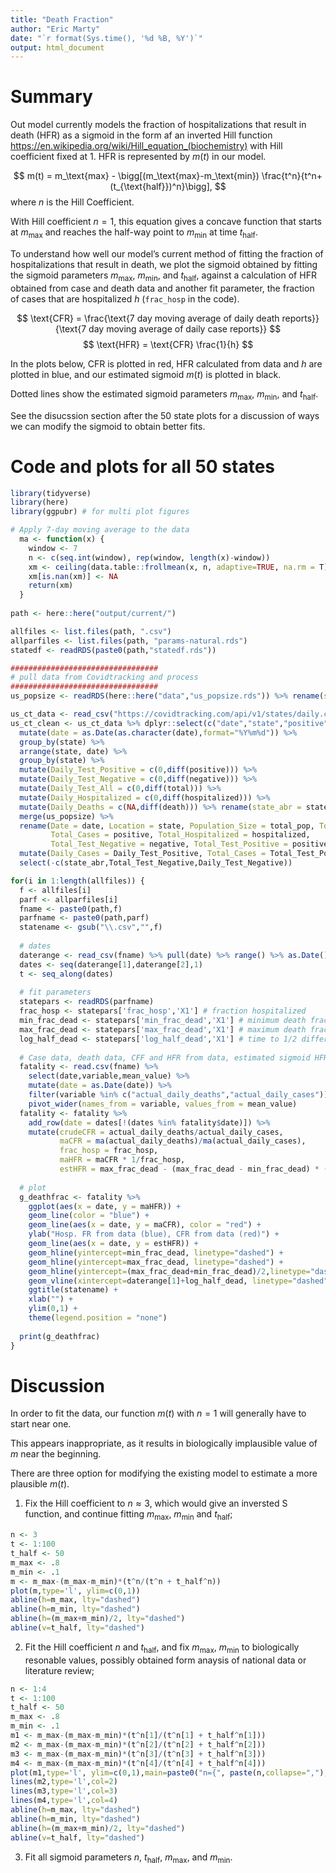 ```yaml
---
title: "Death Fraction"
author: "Eric Marty"
date: "`r format(Sys.time(), '%d %B, %Y')`"
output: html_document
---
```


# Summary 

Out model currently models the fraction of hospitalizations that result in death (HFR) as a sigmoid in the form af an inverted Hill function <https://en.wikipedia.org/wiki/Hill_equation_(biochemistry)> with Hill coefficient fixed at 1. HFR is represented by $m(t)$ in our model.

$$
m(t) = m_\text{max} - \bigg[(m_\text{max}-m_\text{min}) \frac{t^n}{t^n+(t_{\text{half}})^n}\bigg],
$$
where $n$ is the Hill Coefficient.

With Hill coefficient $n = 1$, this equation gives a concave function that starts at $m_\text{max}$ and reaches the half-way point to $m_\text{min}$ at time $t_{\text{half}}$.

To understand how well our model's current method of fitting the fraction of hospitalizations that result in death, we plot the sigmoid obtained by fitting the sigmoid parameters $m_\text{max}$, $m_\text{min}$, and $t_{\text{half}}$, against a calculation of HFR obtained from case and death data and another fit parameter, the fraction of cases that are hospitalized $h$ (`frac_hosp` in the code).

$$
\text{CFR} = \frac{\text{7 day moving average of daily death reports}}{\text{7 day moving average of daily case reports}}
$$
$$
\text{HFR} = \text{CFR} \frac{1}{h}
$$

In the plots below, CFR is plotted in red, HFR calculated from data and $h$ are plotted in blue, and our estimated sigmoid $m(t)$ is plotted in black.

Dotted lines show the estimated sigmoid parameters $m_\text{max}$, $m_\text{min}$, and $t_\text{half}$.

See the disucssion section after the 50 state plots for a discussion of ways we can modify the sigmoid to obtain better fits. 

# Code and plots for all 50 states
```r
library(tidyverse)
library(here)
library(ggpubr) # for multi plot figures

# Apply 7-day moving average to the data
  ma <- function(x) {
    window <- 7
    n <- c(seq.int(window), rep(window, length(x)-window))
    xm <- ceiling(data.table::frollmean(x, n, adaptive=TRUE, na.rm = T))
    xm[is.nan(xm)] <- NA
    return(xm)
  }
  
path <- here::here("output/current/")

allfiles <- list.files(path, ".csv")
allparfiles <- list.files(path, "params-natural.rds")
statedf <- readRDS(paste0(path,"statedf.rds"))

#################################
# pull data from Covidtracking and process
#################################
us_popsize <- readRDS(here::here("data","us_popsize.rds")) %>% rename(state_abr = state, state = state_full)

us_ct_data <- read_csv("https://covidtracking.com/api/v1/states/daily.csv")
us_ct_clean <- us_ct_data %>% dplyr::select(c("date","state","positive","negative","total","hospitalized","death")) %>%
  mutate(date = as.Date(as.character(date),format="%Y%m%d")) %>% 
  group_by(state) %>%
  arrange(state, date) %>%
  group_by(state) %>%
  mutate(Daily_Test_Positive = c(0,diff(positive))) %>% 
  mutate(Daily_Test_Negative = c(0,diff(negative))) %>% 
  mutate(Daily_Test_All = c(0,diff(total))) %>% 
  mutate(Daily_Hospitalized = c(0,diff(hospitalized))) %>% 
  mutate(Daily_Deaths = c(NA,diff(death))) %>% rename(state_abr = state) %>%
  merge(us_popsize) %>%
  rename(Date = date, Location = state, Population_Size = total_pop, Total_Deaths = death, 
         Total_Cases = positive, Total_Hospitalized = hospitalized, 
         Total_Test_Negative = negative, Total_Test_Positive = positive, Total_Test_All = total) %>%
  mutate(Daily_Cases = Daily_Test_Positive, Total_Cases = Total_Test_Positive) %>%
  select(-c(state_abr,Total_Test_Negative,Daily_Test_Negative))
```

```r
for(i in 1:length(allfiles)) {
  f <- allfiles[i]
  parf <- allparfiles[i]
  fname <- paste0(path,f)
  parfname <- paste0(path,parf)
  statename <- gsub("\\.csv","",f)
  
  # dates
  daterange <- read_csv(fname) %>% pull(date) %>% range() %>% as.Date()
  dates <- seq(daterange[1],daterange[2],1)
  t <- seq_along(dates)
  
  # fit parameters
  statepars <- readRDS(parfname)
  frac_hosp <- statepars['frac_hosp','X1'] # fraction hospitalized
  min_frac_dead <- statepars['min_frac_dead','X1'] # minimum death fraction
  max_frac_dead <- statepars['max_frac_dead','X1'] # maximum death fraction
  log_half_dead <- statepars['log_half_dead','X1'] # time to 1/2 difference between min and max
  
  # Case data, death data, CFF and HFR from data, estimated sigmoid HFR 
  fatality <- read.csv(fname) %>%
    select(date,variable,mean_value) %>% 
    mutate(date = as.Date(date)) %>% 
    filter(variable %in% c("actual_daily_deaths","actual_daily_cases")) %>% 
    pivot_wider(names_from = variable, values_from = mean_value)
  fatality <- fatality %>% 
    add_row(date = dates[!(dates %in% fatality$date)]) %>% 
    mutate(crudeCFR = actual_daily_deaths/actual_daily_cases,
           maCFR = ma(actual_daily_deaths)/ma(actual_daily_cases),
           frac_hosp = frac_hosp,
           maHFR = maCFR * 1/frac_hosp,
           estHFR = max_frac_dead - (max_frac_dead - min_frac_dead) * (t / (t + log_half_dead)))
  
  # plot
  g_deathfrac <- fatality %>%  
    ggplot(aes(x = date, y = maHFR)) +
    geom_line(color = "blue") +
    geom_line(aes(x = date, y = maCFR), color = "red") +
    ylab("Hosp. FR from data (blue), CFR from data (red)") +
    geom_line(aes(x = date, y = estHFR)) +
    geom_hline(yintercept=min_frac_dead, linetype="dashed") +
    geom_hline(yintercept=max_frac_dead, linetype="dashed") +
    geom_hline(yintercept=(max_frac_dead+min_frac_dead)/2,linetype="dashed") + 
    geom_vline(xintercept=daterange[1]+log_half_dead, linetype="dashed") +
    ggtitle(statename) +
    xlab("") +
    ylim(0,1) +
    theme(legend.position = "none")
  
  print(g_deathfrac)
}
```

# Discussion

In order to fit the data, our function $m(t)$ with $n=1$ will generally have to start near one. 

This appears inappropriate, as it results in biologically implausible value of $m$ near the beginning.

There are three option for modifying the existing model to estimate a more plausible $m(t)$. 

1. Fix the Hill coefficient to $n \approx 3$, which would give an inversted S function, and continue fitting $m_\text{max}$, $m_\text{min}$ and $t_\text{half}$;

```r
n <- 3
t <- 1:100
t_half <- 50
m_max <- .8
m_min <- .1
m <- m_max-(m_max-m_min)*(t^n/(t^n + t_half^n))
plot(m,type='l', ylim=c(0,1))
abline(h=m_max, lty="dashed")
abline(h=m_min, lty="dashed")
abline(h=(m_max+m_min)/2, lty="dashed")
abline(v=t_half, lty="dashed")
```

2. Fit the Hill coefficient $n$ and $t_\text{half}$, and fix $m_\text{max}$, $m_\text{min}$ to biologically resonable values, possibly obtained form anaysis of national data or literature review;

```r
n <- 1:4
t <- 1:100
t_half <- 50
m_max <- .8
m_min <- .1
m1 <- m_max-(m_max-m_min)*(t^n[1]/(t^n[1] + t_half^n[1]))
m2 <- m_max-(m_max-m_min)*(t^n[2]/(t^n[2] + t_half^n[2]))
m3 <- m_max-(m_max-m_min)*(t^n[3]/(t^n[3] + t_half^n[3]))
m4 <- m_max-(m_max-m_min)*(t^n[4]/(t^n[4] + t_half^n[4]))
plot(m1,type='l', ylim=c(0,1),main=paste0("n={", paste(n,collapse=","),"}"))
lines(m2,type='l',col=2)
lines(m3,type='l',col=3)
lines(m4,type='l',col=4)
abline(h=m_max, lty="dashed")
abline(h=m_min, lty="dashed")
abline(h=(m_max+m_min)/2, lty="dashed")
abline(v=t_half, lty="dashed")

```

3. Fit all sigmoid parameters $n$, $t_\text{half}$, $m_\text{max}$, and $m_\text{min}$.